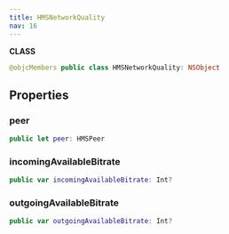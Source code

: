 ```yaml
---
title: HMSNetworkQuality
nav: 16
---
```


**CLASS**

```swift
@objcMembers public class HMSNetworkQuality: NSObject
```

## Properties

### peer

```swift
public let peer: HMSPeer
```

### incomingAvailableBitrate

```swift
public var incomingAvailableBitrate: Int?
```

### outgoingAvailableBitrate

```swift
public var outgoingAvailableBitrate: Int?
```
